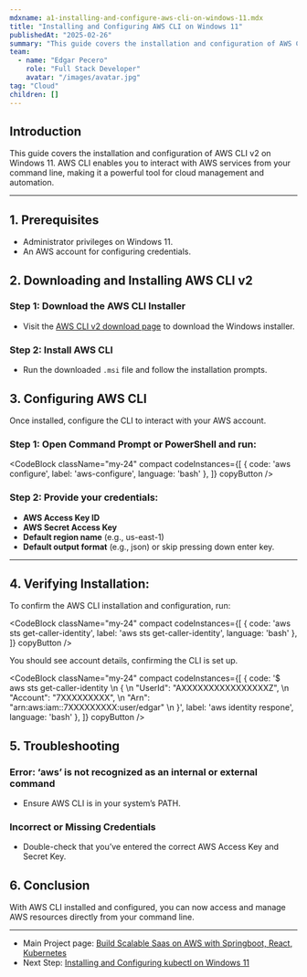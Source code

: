 ```yaml
---
mdxname: a1-installing-and-configure-aws-cli-on-windows-11.mdx
title: "Installing and Configuring AWS CLI on Windows 11"
publishedAt: "2025-02-26"
summary: "This guide covers the installation and configuration of AWS CLI v2 on Windows 11. AWS CLI enables you to interact with AWS services from your command line, making it a powerful tool for cloud management and automation."
team:
  - name: "Edgar Pecero"
    role: "Full Stack Developer"
    avatar: "/images/avatar.jpg"
tag: "Cloud"
children: []
---
```


## Introduction

This guide covers the installation and configuration of AWS CLI v2 on Windows 11. AWS CLI enables you to interact with AWS services from your command line, making it a powerful tool for cloud management and automation.

---

## 1. Prerequisites
- Administrator privileges on Windows 11.
- An AWS account for configuring credentials.

## 2. Downloading and Installing AWS CLI v2

### Step 1: Download the AWS CLI Installer
- Visit the [AWS CLI v2 download page](https://docs.aws.amazon.com/cli/latest/userguide/getting-started-install.html) to download the Windows installer.

### Step 2: Install AWS CLI
- Run the downloaded `.msi` file and follow the installation prompts.

## 3. Configuring AWS CLI

Once installed, configure the CLI to interact with your AWS account.

### Step 1: Open Command Prompt or PowerShell and run:

<CodeBlock className="my-24"
    compact
    codeInstances={[
        {
            code: 'aws configure',
            label: 'aws-configure',
            language: 'bash'
        },
    ]}
    copyButton
/>

### Step 2:  Provide your credentials:

- **AWS Access Key ID**
- **AWS Secret Access Key**
- **Default region name** (e.g., us-east-1)
- **Default output format** (e.g., json) or skip pressing down enter key.

---

## 4. Verifying Installation:

To confirm the AWS CLI installation and configuration, run:

<CodeBlock className="my-24"
    compact
    codeInstances={[
        {
            code: 'aws sts get-caller-identity',
            label: 'aws sts get-caller-identity',
            language: 'bash'
        },
    ]}
    copyButton
/>

You should see account details, confirming the CLI is set up.

<CodeBlock className="my-24"
    compact
    codeInstances={[
        {
            code: '$ aws sts get-caller-identity \n { \n "UserId": "AXXXXXXXXXXXXXXXXZ", \n "Account": "7XXXXXXXXX", \n "Arn": "arn:aws:iam::7XXXXXXXXX:user/edgar" \n }',
            label: 'aws identity respone',
            language: 'bash'
        },
    ]}
    copyButton
/>



## 5. Troubleshooting

### Error: ‘aws’ is not recognized as an internal or external command
- Ensure AWS CLI is in your system’s PATH.

### Incorrect or Missing Credentials
- Double-check that you’ve entered the correct AWS Access Key and Secret Key.

## 6. Conclusion

With AWS CLI installed and configured, you can now access and manage AWS resources directly from your command line.

---

- Main Project page: [Build Scalable Saas on AWS with Springboot, React, Kubernetes](/blog/build-scalable-saas-on-aws-with-springboot-react)
- Next Step: [Installing and Configuring kubectl on Windows 11](/blog/a2-installing-and-configuring-kubectl-on-windows-11)